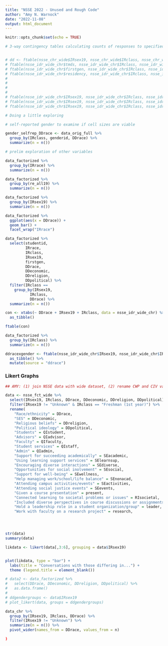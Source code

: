 ```yaml
---
title: "NSSE 2022 - Unused and Rough Code"
author: "Amy N. Warnock"
date: "2022-11-08"
output: html_document
---
```


```r
knitr::opts_chunk$set(echo = TRUE)
```


```r

# 3-way contingency tables calculating counts of responses to specified items x demographic group x class. Copied and pasted output into Excel for further formatting and organization.


# dd <- ftable(nsse_chr_wide$IRsex19, nsse_chr_wide$IRclass, nsse_chr_wide$DDrace)
# ftable(nsse_idr_wide_chr$tmds, nsse_idr_wide_chr$IRclass, nsse_idr_wide_chr$DDrace)
# ftable(nsse_idr_wide_chr$firstgen, nsse_idr_wide_chr$IRclass, nsse_idr_wide_chr$DDrace)
# ftable(nsse_idr_wide_chr$residency, nsse_idr_wide_chr$IRclass, nsse_idr_wide_chr$DDrace)
# 
# 
# 
# 
# ftable(nsse_idr_wide_chr$IRsex19, nsse_idr_wide_chr$IRclass, nsse_idr_wide_chr$DDeconomic)
# ftable(nsse_idr_wide_chr$IRsex19, nsse_idr_wide_chr$IRclass, nsse_idr_wide_chr$DDreligion)
# ftable(nsse_idr_wide_chr$IRsex19, nsse_idr_wide_chr$IRclass, nsse_idr_wide_chr$DDpolitical)

```

```r
# Doing a little exploring

# self-reported gender to examine if cell sizes are viable

gender_selfrep_DDrace <- data_orig_full %>% 
  group_by(IRclass, genderid, DDrace) %>% 
  summarize(n = n()) 

# prelim exploration of other variables

data_factorized %>% 
  group_by(IRrace) %>% 
  summarize(n = n()) 

data_factorized %>% 
  group_by(re_all19) %>% 
  summarize(n = n()) 

data_factorized %>% 
  group_by(IRsex19) %>% 
  summarize(n = n())

data_factorized %>% 
  ggplot(aes(x = DDrace)) +
  geom_bar() + 
  facet_wrap("IRrace") 


```

```r
data_factorized %>% 
  select(studentid,
         IRrace,
         IRclass,
         IRsex19,
         firstgen,
         DDrace, 
         DDeconomic,
         DDreligion,
         DDpolitical) %>% 
  filter(IRclass ==
    group_by(IRsex19,
           IRclass,
           DDrace) %>% 
  summarize(n = n())

con <- xtabs(~ DDrace + IRsex19 + IRclass, data = nsse_idr_wide_chr) %>% 
  as_tibble()

ftable(con)

data_factorized %>% 
  group_by(IRclass) %>% 
  summarize(n = n())

ddracexgender <- ftable(nsse_idr_wide_chr$IRsex19, nsse_idr_wide_chr$IRclass, nsse_idr_wide_chr$DDrace) %>%
  as_tibble() %>% 
  mutate(source = "ddrace")
```


### Likert Graphs

```r

## AMY: (1) join NSSE data with wide dataset, (2) rename CWP and CIV vars

data <- nsse_fct_wide %>% 
  select(IRsex19, IRclass, DDrace, DDeconomic, DDreligion, DDpolitical) %>% 
  filter(IRsex19 != "Unknown" & IRclass == "Freshman (1st year)") %>% 
  rename(
    "Race/ethnicity" = DDrace,
    "SES" = DDeconomic,
    "Religious beliefs" = DDreligion,
    "Political ideology" = DDpolitical,
    "Students" = QIstudent,
    "Advisors" = QIadvisor,
    "Faculty" = QIfaculty,
    "Student services" = QIstaff,
    "Admin" = QIadmin,
    "Support for succeeding academically" = SEacademic,
    "Using learning support services" = SElearnsup,
    "Encouraging diverse interactions" = SEdiverse,
    "Opportunities for social inolvement" = SEsocial,
    "Support for well-being" = SEwellness,
    "Help managing work/school/life balance" = SEnonacad,
    "Attending campus activities/events" = SEactivities,
    "Attending social justice events" = SEevents,
    "Given a course presentation" = present,
    "Connected learning to societal problems or issues" = RIsocietal,
    "Included diverse perspectives in course discussions or assignments" = RIdiverse,
    "Hold a leadership role in a student organization/group" = leader,
    "Work with faculty on a research project" = research,                                           "Participate in a learning community" = learncom) %>% as.data.frame()




str(data)
summary(data)

likdata <- likert(data[,3:6], grouping = data$IRsex19)


plot(likdata, type = "bar") + 
  labs(title = "Conversations with those differing in...") + 
  theme (legend.title = element_blank())
```

```r

# data2 <- data_factorized %>% 
#   select(DDrace, DDeconomic, DDreligion, DDpolitical) %>% 
#   as.data.frame()
# 
# ddgendergroups <- data$IRsex19
# plot_likert(data, groups = ddgendergroups)

```

```r
data_chr %>% 
  group_by(IRsex19, IRclass, DDrace) %>% 
  filter(IRsex19 != "Unknown") %>% 
  summarize(n = n()) %>% 
  pivot_wider(names_from = DDrace, values_from = n)

) 

```

